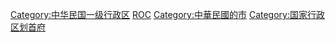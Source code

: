 {{wikisourcecat}}

[[Category:中华民国一级行政区|Category:中华民国一级行政区]]
[[Category:各國直轄市|ROC]]
[[Category:中華民國的市|Category:中華民國的市]]
[[Category:国家行政区划首府|Category:国家行政区划首府]]